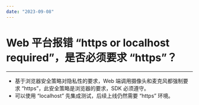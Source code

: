 ```yaml
---
date: "2023-09-08"
---
```

# Web 平台报错 “https or localhost required”，是否必须要求 “https”？  

- - -

- 基于浏览器安全策略对隐私性的要求，Web 端调用摄像头和麦克风都强制要求 “https”，此安全策略是浏览器的要求，SDK 必须遵守。
- 可以使用 “localhost” 先集成测试，后续上线仍然需要 “https” 环境。
